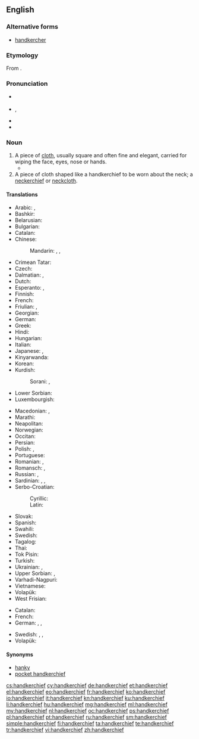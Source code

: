 ==English==
{{wikipedia}}

===Alternative forms===
* [[handkercher]] {{qualifier|obsolete}}

===Etymology===
From {{compound|hand|kerchief}}.

===Pronunciation===
* {{a|UK}} {{IPA|/ˈhaŋkətʃiːf/|/ˈhaŋkətʃɪf/}}
* {{a|US}} {{IPA|/ˈhæŋkɚtʃɪf/}}, {{X-SAMPA|/"h{Nk@`tSIf/}}
* {{audio|En-us-handkerchief.ogg|Audio (US)}}
* {{audio|En-uk-handkerchief.ogg|Audio (UK)}}

===Noun===
{{en-noun}}

# A piece of [[cloth]], usually square and often fine and elegant, carried for wiping the face, eyes, nose or hands.
#* {{quote-book|year=1913|author=[[w:Robert Barr (writer)|Robert Barr]]
|title=Lord Stranleigh Abroad
|chapter=5|url=http://openlibrary.org/works/OL1796924W
|passage=Mr. Banks’ panama hat was in one hand, while the other drew a '''handkerchief''' across his perspiring brow.}}
# A piece of cloth shaped like a handkerchief to be worn about the neck; a [[neckerchief]] or [[neckcloth]].

====Translations====
{{trans-top|cloth for wiping the face, eyes, nose or hands}}
* Arabic: {{t-|ar|منديل|m|tr=mindīl|sc=Arab}}, {{t-|ar|محرمة|f|tr=maḥrama|sc=Arab}}
* Bashkir: {{tø|ba|ҡулъяулыҡ|tr=quljawlïq}}
* Belarusian: {{t-|be|насоўка|f|tr=nasóŭka|sc=Cyrl}}
* Bulgarian: {{t-|bg|носна кърпа|f|tr=nósna kǎ̀rpa|sc=Cyrl}}
* Catalan: {{t+|ca|mocador|m}}
* Chinese:
*: Mandarin: {{t+|cmn|手帕|tr=shǒupà|sc=Hani}}, {{t|cmn|手絹|sc=Hani}}, {{t|cmn|手绢|tr=shǒujuàn|sc=Hani}}
* Crimean Tatar: {{tø|crh|yavluq}}
* Czech: {{t+|cs|kapesník|m}}
* Dalmatian: {{tø|dlm|fazuol|m}}, {{tø|dlm|sedarul|m}}
* Dutch: {{t+|nl|zakdoek|m}}
* Esperanto: {{t-|eo|naztuko}},  {{t-|eo|poŝtuko}}
* Finnish: {{t+|fi|nenäliina}}
* French: {{t+|fr|mouchoir|m}}
* Friulian: {{tø|fur|fačolet}}, {{tø|fur|smočhìt}}
* Georgian: {{t-|ka|ცხვირსახოცი|sc=Geor}}
* German: {{t+|de|Taschentuch|m}}
* Greek: {{t+|el|μαντήλι|n|tr=mantíli|sc=Grek}}
* Hindi: {{t-|hi|रूमाल|m|tr=rūmāl|sc=Deva}}
* Hungarian: {{t+|hu|zsebkendő}}
* Italian: {{t+|it|fazzoletto|m}}
* Japanese: {{t-|ja|ハンカチ|tr=hankachi}}, {{t-|ja|ハンカチーフ|tr=hankachīfu}}
* Kinyarwanda: {{t-|rw|umushwara}}
* Korean: {{t+|ko|손수건|tr=sonsugeon|sc=Kore}}
* Kurdish:
*: Sorani: {{t-|ku|ده‌سه‌سڕ|sc=ku-Arab}}, {{t-|ku|ده‌سته‌سڕ|sc=ku-Arab}}
* Lower Sorbian: {{tø|dsb|šantk|m}}
* Luxembourgish: {{t-|lb|Nuesnappech}}
{{trans-mid}}
* Macedonian: {{t-|mk|шамивче|n|tr=šámivče}},  {{t-|mk|марамче|n|tr=máramče}}
* Marathi: {{t-|mr|रुमाल|m|tr=rumaal|sc=Deva}}
* Neapolitan: {{tø|nap|maccaturo|m}}
* Norwegian: {{t-|no|snørrfille}}
* Occitan: {{t+|oc|mocador|m}}
* Persian: {{t+|fa|دستمال|tr=dastmâl|sc=fa-Arab}}
* Polish: {{t-|pl|chusteczka do nosa|f}}, {{t+|pl|chusteczka|f}}
* Portuguese: {{t+|pt|lenço|m}}
* Romanian: {{t-|ro|batistă|f}}, {{t-|ro|năframă|f}}
* Romansch: {{t-|rm|faziel|m}}, {{t-|rm|fazielet|m}}
* Russian: {{t-|ru|носовой платок|m|tr=nosovój platók|sc=Cyrl}}, {{t+|ru|платок|m|tr=platók|sc=Cyrl}}
* Sardinian: {{t-|sc|macadori}}, {{t-|sc|mucadore}}, {{t-|sc|mancaloru}}
* Serbo-Croatian:
*: Cyrillic: {{t-|sh|марамица|f|sc=Cyrl}}
*: Latin: {{t-|sh|maramica|f|sc=Latn}}
* Slovak: {{t-|sk|vreckovka|f}}
* Spanish: {{t+|es|pañuelo|m}}
* Swahili: {{t+|sw|leso}}
* Swedish: {{t+|sv|näsduk}}
* Tagalog: {{t-|tl|panyo}}
* Thai: {{t-|th|ผ้าเช็ดหน้า|tr=pâa chét nâa|sc=Thai}}
* Tok Pisin: {{t-|tpi|hankisip}}
* Turkish: {{t+|tr|mendil}}
* Ukrainian: {{t-|uk|носова хустка|f|tr=nosová xústka|sc=Cyrl}}, {{t-|uk|хустка|f|tr=xústka|sc=Cyrl}}
* Upper Sorbian: {{t-|hsb|nósnik|m}}, {{t-|hsb|šnuptichl|m}}
* Varhadi-Nagpuri: {{tø|vah|दस्ती}}
* Vietnamese: {{t+|vi|khăn tay}}
* Volapük: {{t+|vo|pokasärvätül}}
* West Frisian: {{t-|fy|bûsdoek}}
{{trans-bottom}}

{{trans-top|cloth to be worn about the neck}}
* Catalan: {{t+|ca|mocador|m}}
* French: {{t+|fr|foulard|m}}
* German: {{t+|de|Halstuch|n}}, {{qualifier|silk}} {{t-|de|Seidenhalstuch|n}}, {{t-|de|Nickituch|n}}
{{trans-mid}}
* Swedish: {{t-|sv|snusnäsduk|c}}, {{t+|sv|sjal|c}}, {{t+|sv|halsduk|c}}
* Volapük: {{t+|vo|tanod}}
{{trans-bottom}}

====Synonyms====
* [[hanky]]
* [[pocket handkerchief]]

[[cs:handkerchief]]
[[cy:handkerchief]]
[[de:handkerchief]]
[[et:handkerchief]]
[[el:handkerchief]]
[[eo:handkerchief]]
[[fr:handkerchief]]
[[ko:handkerchief]]
[[io:handkerchief]]
[[it:handkerchief]]
[[kn:handkerchief]]
[[ku:handkerchief]]
[[li:handkerchief]]
[[hu:handkerchief]]
[[mg:handkerchief]]
[[ml:handkerchief]]
[[my:handkerchief]]
[[nl:handkerchief]]
[[oc:handkerchief]]
[[ps:handkerchief]]
[[pl:handkerchief]]
[[pt:handkerchief]]
[[ru:handkerchief]]
[[sm:handkerchief]]
[[simple:handkerchief]]
[[fi:handkerchief]]
[[ta:handkerchief]]
[[te:handkerchief]]
[[tr:handkerchief]]
[[vi:handkerchief]]
[[zh:handkerchief]]